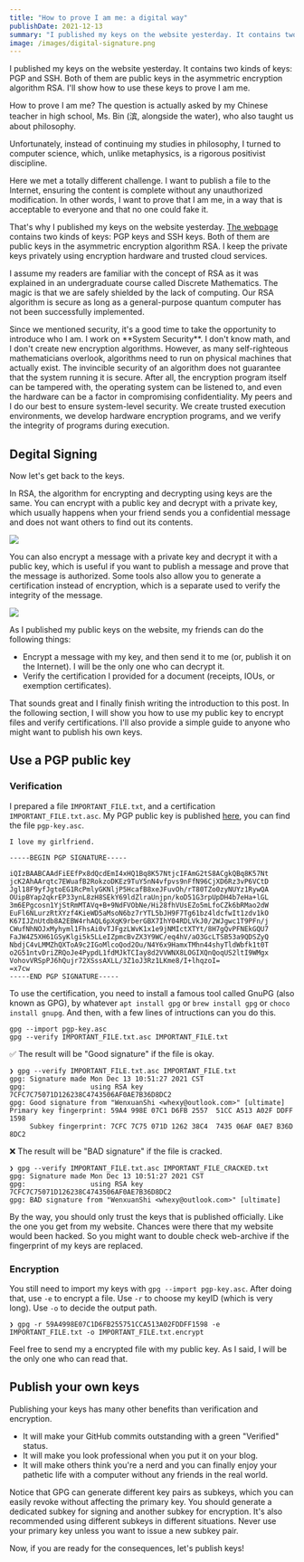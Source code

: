 ```yaml
---
title: "How to prove I am me: a digital way"
publishDate: 2021-12-13
summary: "I published my keys on the website yesterday. It contains two kinds of keys: PGP and SSH. Both of them are public keys in the asymmetric encryption algorithm RSA. I'll show how to use these keys to prove I am me."
image: /images/digital-signature.png
---
```


I published my keys on the website yesterday. It contains two kinds of keys: PGP and SSH. Both of them are public keys in the asymmetric encryption algorithm RSA. I'll show how to use these keys to prove I am me.



How to prove I am me? The question is actually asked by my Chinese teacher in high school, Ms. Bin (滨, alongside the water), who also taught us about philosophy. 

<Dialog>
You may have heard about Descartes' basic axiom "Cogito ergo sum" (I think, therefore I am), which I believe is the best answer. 
</Dialog>

Unfortunately, instead of continuing my studies in philosophy, I turned to computer science, which, unlike metaphysics, is a rigorous positivist discipline.

Here we met a totally different challenge. I want to publish a file to the Internet, ensuring the content is complete without any unauthorized modification. In other words, I want to prove that I am me, in a way that is acceptable to everyone and that no one could fake it.

That's why I published my keys on the website yesterday. [The webpage](https://www.whexy.com/keys) contains two kinds of keys: PGP keys and SSH keys. Both of them are public keys in the asymmetric encryption algorithm RSA. I keep the private keys privately using encryption hardware and trusted cloud services.

I assume my readers are familiar with the concept of RSA as it was explained in an undergraduate course called Discrete Mathematics. The magic is that we are safely shielded by the lack of computing. Our RSA algorithm is secure as long as a general-purpose quantum computer has not been successfully implemented.

<Callout title="👨🏻‍💻 I am Iron Man, not Jarvis">
Since we mentioned security, it's a good time to take the opportunity to introduce who I am. I work on **System Security**. I don't know math, and I don't create new encryption algorithms. However, as many self-righteous mathematicians overlook, algorithms need to run on physical machines that actually exist. The invincible security of an algorithm does not guarantee that the system running it is secure. After all, the encryption program itself can be tampered with, the operating system can be listened to, and even the hardware can be a factor in compromising confidentiality. My peers and I do our best to ensure system-level security. We create trusted execution environments, we develop hardware encryption programs, and we verify the integrity of programs during execution.
</Callout>

## Degital Signing

Now let's get back to the keys.

In RSA, the algorithm for encrypting and decrypting using keys are the same. You can encrypt with a public key and decrypt with a private key, which usually happens when your friend sends you a confidential message and does not want others to find out its contents.

![](/images/keys001.png)

You can also encrypt a message with a private key and decrypt it with a public key, which is useful if you want to publish a message and prove that the message is authorized. Some tools also allow you to generate a certification instead of encryption, which is a separate used to verify the integrity of the message.

![](/images/keys002.png)

As I published my public keys on the website, my friends can do the following things:

- Encrypt a message with my key, and then send it to me (or, publish it on the Internet). I will be the only one who can decrypt it.
- Verify the certification I provided for a document (receipts, IOUs, or exemption certificates).

That sounds great and I finally finish writing the introduction to this post. In the following section, I will show you how to use my public key to encrypt files and verify certifications. I'll also provide a simple guide to anyone who might want to publish his own keys.

## Use a PGP public key

### Verification

I prepared a file `IMPORTANT_FILE.txt`, and a certification `IMPORTANT_FILE.txt.asc`. My PGP public key is published [here](https://www.whexy.com/keys), you can find the file `pgp-key.asc`.

```plain
I love my girlfriend.
```

```plain
-----BEGIN PGP SIGNATURE-----

iQIzBAABCAAdFiEEfPx8dQcdEmI4xHQ1Bq8K57NtjcIFAmG2tS8ACgkQBq8K57Nt
jcK2AhAArqtc7EWuafB2RokzoDKEz9TuY5nN4vfpvs9nFfN96CjXD6Rz3vP6VCtD
Jgl18F9yfJgtoEG1RcPmlyGKNljP5HcafB8xeJFuvOh/rT80TZo0zyNUYz1RywQA
OUipBYap2qkrEP33ynL8zH8SEkY69ldZlraUnjpn/koD51G3rpUpDH4b7eHa+lGL
3m6EPgcosn1YjStRmMTAVq+B+9NdFVObNe/Hi28fhVUsEZo5mLfoCZk6bRMao2dW
EuFl6NLurzRtXYzf4KieWD5aMsoN6bz7rYTL5bJH9F7Tg61bz4ldcfwIt1zdv1kO
K67IJZnUtdb8A2EBW4rhAQL6pXqK9rberGBX7IhY04RDLVkJ0/2WJgwc1T9PFn/j
CWufNhNOJxMyhyml1FhsAi0vTJFgzLWvK1x1e9jNMIctXTYt/8H7gQvPFNEkGQU7
FaJW4Z5XH61GSyKlgi5k5LLeIZpmcBvZX3Y9WC/eq4hV/aO3GcLTSB53a9QDSZyQ
NbdjC4vLMMZhQXToA9c2IGoMlcoQod2Ou/N4Y6x9HamxTMhn44shyTldWbfk1t0T
o2G51ntvDriZRQoJe4PypdL1fdMJkTCIay8d2VVWNX8LOGIXQnQoqUS2ltI9WMgx
VohovVRSpPJ6hQujr72XSssAXLL/3Z1oJ3Rz1LKme8/I+lhqzoI=
=x7cw
-----END PGP SIGNATURE-----

```

To use the certification, you need to install a famous tool called GnuPG (also known as GPG), by whatever `apt install gpg` or `brew install gpg` or `choco install gnupg`. And then, with a few lines of intructions can you do this.

```shell
gpg --import pgp-key.asc
gpg --verify IMPORTANT_FILE.txt.asc IMPORTANT_FILE.txt
```

✅ The result will be "Good signature" if the file is okay.

```
❯ gpg --verify IMPORTANT_FILE.txt.asc IMPORTANT_FILE.txt
gpg: Signature made Mon Dec 13 10:51:27 2021 CST
gpg:                using RSA key 7CFC7C75071D126238C4743506AF0AE7B36D8DC2
gpg: Good signature from "WenxuanShi <whexy@outlook.com>" [ultimate]
Primary key fingerprint: 59A4 998E 07C1 D6FB 2557  51CC A513 A02F DDFF 1598
     Subkey fingerprint: 7CFC 7C75 071D 1262 38C4  7435 06AF 0AE7 B36D 8DC2
```

❌ The result will be "BAD signature" if the file is cracked.

```
❯ gpg --verify IMPORTANT_FILE.txt.asc IMPORTANT_FILE_CRACKED.txt
gpg: Signature made Mon Dec 13 10:51:27 2021 CST
gpg:                using RSA key 7CFC7C75071D126238C4743506AF0AE7B36D8DC2
gpg: BAD signature from "WenxuanShi <whexy@outlook.com>" [ultimate]
```

By the way, you should only trust the keys that is published officially. Like the one you get from my website. Chances were there that my website would been hacked. So you might want to double check web-archive if the fingerprint of my keys are replaced.

### Encryption

You still need to import my keys with `gpg --import pgp-key.asc`. After doing that, use `-e` to encrypt a file. Use `-r` to choose my keyID (which is very long). Use `-o` to decide the output path.

```shell
❯ gpg -r 59A4998E07C1D6FB255751CCA513A02FDDFF1598 -e IMPORTANT_FILE.txt -o IMPORTANT_FILE.txt.encrypt
```

Feel free to send my a encrypted file with my public key. As I said, I will be the only one who can read that.

## Publish your own keys

Publishing your keys has many other benefits than verification and encryption.

- It will make your GitHub commits outstanding with a green "Verified" status.
- It will make you look professional when you put it on your blog.
- It will make others think you're a nerd and you can finally enjoy your pathetic life with a computer without any friends in the real world.

Notice that GPG can generate different key pairs as subkeys, which you can easily revoke without affecting the primary key. You should generate a dedicated subkey for signing and another subkey for encryption. It's also recommended using different subkeys in different situations. Never use your primary key unless you want to issue a new subkey pair.

Now, if you are ready for the consequences, let's publish keys!
